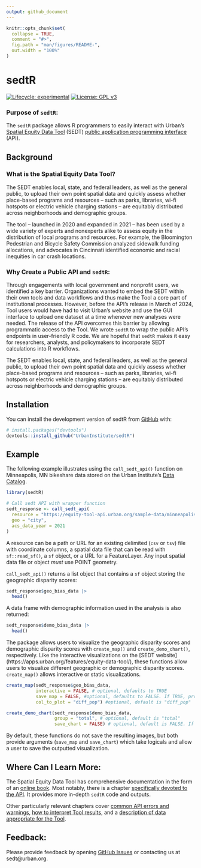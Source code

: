 ```yaml
---
output: github_document
---
```


<!-- README.md is generated from README.Rmd. Please edit that file -->

```r
knitr::opts_chunk$set(
  collapse = TRUE,
  comment = "#>",
  fig.path = "man/figures/README-",
  out.width = "100%"
)
```

# sedtR

<!-- badges: start -->
[![Lifecycle: experimental](https://img.shields.io/badge/lifecycle-experimental-orange.svg)](https://lifecycle.r-lib.org/articles/stages.html#experimental)
[![License: GPL v3](https://img.shields.io/badge/License-GPLv3-blue.svg)](https://www.gnu.org/licenses/gpl-3.0)
<!-- badges: end -->


### Purpose of `sedtR`:

The `sedtR` package allows R programmers to easily interact with Urban's [Spatial Equity Data Tool](https://apps.urban.org/features/equity-data-tool/) (SEDT) [public application programming interface](https://ui-research.github.io/sedt_documentation/api_documentation.html) (API). 

## Background

### What is the Spatial Equity Data Tool?
The SEDT enables local, state, and federal leaders, as well as the general public, to upload their own point spatial data and quickly assess whether place-based programs and resources – such as parks, libraries, wi-fi hotspots or electric vehicle charging stations – are equitably distributed across neighborhoods and demographic groups. 

The tool – launched in 2020 and expanded in 2021 – has been used by a wide variety of experts and nonexperts alike to assess equity in the distribution of local programs and resources. For example, the Bloomington Pedestrian and Bicycle Safety Commission analyzed sidewalk funding allocations, and advocates in Cincinnati identified economic and racial inequities in car crash locations. 

### Why Create a Public API and `sedtR`:
Through engagements with local government and nonprofit users, we identified a key barrier. Organizations wanted to embed the SEDT within their own tools and data workflows and thus make the Tool a core part of institutional processes. However, before the API's release in March of 2024, Tool users would have had to visit Urban’s website and use the GUI interface to upload one dataset at a time whenever new analyses were needed. The release of the API overcomes this barrier by allowing programmatic access to the Tool. We wrote `sedtR` to wrap the public API's endpoints in user-friendly R code. We are hopeful that `sedtR` makes it easy for researchers, analysts, and policymakers to incorporate SEDT calculations into R workflows. 

The SEDT enables local, state, and federal leaders, as well as the general public, to upload their own point spatial data and quickly assess whether place-based programs and resources – such as parks, libraries, wi-fi hotspots or electric vehicle charging stations – are equitably distributed across neighborhoods and demographic groups.

## Installation

You can install the development version of sedtR from [GitHub](https://github.com/) with:

``` r
# install.packages("devtools")
devtools::install_github("UrbanInstitute/sedtR")
```

## Example

The following example illustrates using the `call_sedt_api()` function on Minneapolis, MN bikeshare data stored on the Urban Institute's [Data Catalog](https://datacatalog.urban.org/).  

``` r
library(sedtR)

# Call sedt API with wrapper function
sedt_response <- call_sedt_api(
  resource = "https://equity-tool-api.urban.org/sample-data/minneapolis_bikes.csv",
  geo = "city",
  acs_data_year = 2021
)
```

A resource can be a path or URL for an existing delimited (`csv` or `tsv`) file with coordinate columns, a spatial data file that can be read with `sf::read_sf()`, a `sf` object, or a URL for a FeatureLayer. Any input spatial data file or object *must* use POINT geometry.

`call_sedt_api()` returns a list object that contains a `sf` object storing the geographic disparity scores: 

```r
sedt_response$geo_bias_data |>
  head()
```


A data frame with demographic information used in the analysis is also returned:

```r
sedt_response$demo_bias_data |>
  head()
```

The package allows users to visualize the geographic disparity scores and demographic disparity scores with `create_map()` and `create_demo_chart()`, respectively. Like the interactive visualizations on the [SEDT website] (https://apps.urban.org/features/equity-data-tool/), these functions allow users to visualize different geographic or demographic disparity scores. `create_map()` allows interactive or static visualizations.

```r
create_map(sedt_response$geo_bias_data, 
           interactive = FALSE, # optional, defaults to TRUE
           save_map = FALSE, #optional, defaults to FALSE. If TRUE, provide file_path
           col_to_plot = "diff_pop") #optional, default is "diff_pop"
```

```r
create_demo_chart(sedt_response$demo_bias_data,
                  group = "total", # optional, default is "total"
                  save_chart = FALSE) # optional, default is FALSE. If TRUE provide file_path
```

By default, these functions do not save the resulting images, but both provide arguments (`save_map` and `save_chart`) which take logicals and allow a user to save the outputted visualization.

## Where Can I Learn More:

The Spatial Equity Data Tool has comprehensive documentation in the form of an [online book](https://ui-research.github.io/sedt_documentation/). Most notably, there is a chapter [specifically devoted to the API](https://ui-research.github.io/sedt_documentation/api_documentation.html). It provides more in-depth `sedtR` code and outputs. 

Other particularly relevant chapters cover [common API errors and warnings](https://ui-research.github.io/sedt_documentation/common_errors_warnings.html), [how to interpret Tool results](https://ui-research.github.io/sedt_documentation/interpreting_results.html), and a [description of data appropriate for the Tool](https://ui-research.github.io/sedt_documentation/resource_datasets.html). 

## Feedback:

Please provide feedback by opening [GitHub Issues](https://github.com/UrbanInstitute/sedtR/issues) or contacting us at sedt@urban.org.
